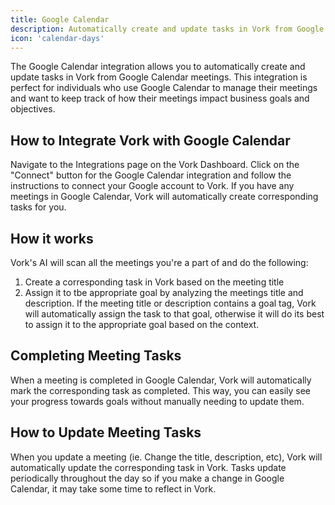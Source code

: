 ```yaml
---
title: Google Calendar
description: Automatically create and update tasks in Vork from Google Calendar meetings.
icon: 'calendar-days'
---
```


The Google Calendar integration allows you to automatically create and update tasks in Vork from Google Calendar meetings.
This integration is perfect for individuals who use Google Calendar to manage their meetings and want to keep track of how their meetings impact business goals and objectives.

## How to Integrate Vork with Google Calendar

<Steps>
    <Step title="Navigate to the Integrations Page">
        Navigate to the Integrations page on the Vork Dashboard.
    </Step>
    <Step title="Get Connected">
        Click on the "Connect" button for the Google Calendar integration and follow the instructions to connect your Google account to Vork.
    </Step>
    <Step title="That's It">
        If you have any meetings in Google Calendar, Vork will automatically create corresponding tasks for you.
    </Step>
</Steps>

## How it works

Vork's AI will scan all the meetings you're a part of and do the following:

1. Create a corresponding task in Vork based on the meeting title
2. Assign it to tbe appropriate goal by analyzing the meetings title and description. If the meeting title or description contains a goal tag, Vork will automatically assign the task to that goal, otherwise it will do its best to assign it to the appropriate goal based on the context.

## Completing Meeting Tasks

When a meeting is completed in Google Calendar, Vork will automatically mark the corresponding task as completed. This way, you can easily see your progress towards goals without manually needing to update them.

## How to Update Meeting Tasks

When you update a meeting (ie. Change the title, description, etc), Vork will automatically update the corresponding task in Vork.
Tasks update periodically throughout the day so if you make a change in Google Calendar, it may take some time to reflect in Vork.